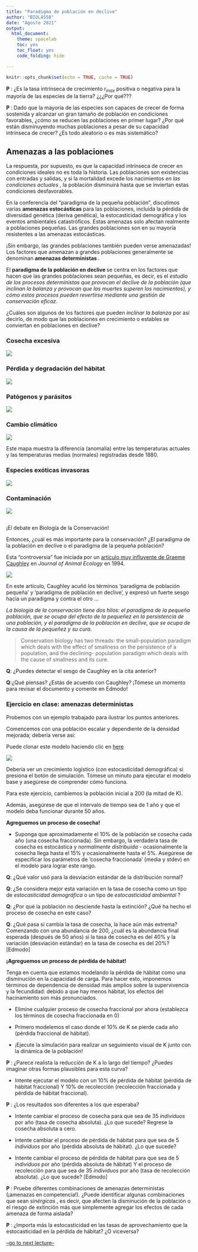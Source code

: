 ```yaml
---
title: "Paradigma de población en declive"
author: "BIOL4558"
date: "Agosto 2021"
output:
  html_document: 
    theme: spacelab
    toc: yes
    toc_float: yes
    code_folding: hide

---
```


```r
knitr::opts_chunk$set(echo = TRUE, cache = TRUE)
```


**P **: ¿Es la tasa intrínseca de crecimiento $r_{max}$ positiva o negativa para la mayoría de las especies de la tierra? ¿¿¿Por qué???

**P **: Dado que la mayoría de las especies son capaces de crecer de forma sostenida y alcanzar un gran tamaño de población en condiciones favorables, ¿cómo se reducen las poblaciones en primer lugar? ¿Por qué están disminuyendo muchas poblaciones a pesar de su capacidad intrínseca de crecer? ¿Es todo aleatorio o es más sistemático?

## Amenazas a las poblaciones

La respuesta, por supuesto, es que la capacidad intrínseca de crecer en condiciones ideales no es toda la historia. Las poblaciones son existencias con entradas y salidas, y si la mortalidad excede los nacimientos *en las condiciones actuales *, la población disminuirá hasta que se inviertan estas condiciones desfavorables.

En la conferencia del "paradigma de la pequeña población", discutimos varias **amenazas estocásticas ** para las poblaciones, incluida la pérdida de diversidad genética (deriva genética), la estocasticidad demográfica y los eventos ambientales catastróficos. Estas amenazas solo afectan realmente a poblaciones pequeñas. Las grandes poblaciones son en su mayoría resistentes a las amenazas estocásticas.

¡Sin embargo, las grandes poblaciones también pueden verse amenazadas! Los factores que amenazan a grandes poblaciones generalmente se denominan **amenazas deterministas **.

El **paradigma de la población en declive ** se centra en los factores que hacen que las grandes poblaciones sean pequeñas, es decir, es el *estudio de los procesos deterministas que provocan el declive de la población (que inclinan la balanza y provocan que las muertes superen los nacimientos), y cómo estos procesos pueden revertirse mediante una gestión de conservación eficaz*. 


¿Cuáles son algunos de los factores que pueden *inclinar la balanza* por así decirlo, de modo que las poblaciones en crecimiento o estables se conviertan en poblaciones en declive?

### Cosecha excesiva

![](figures/overharvest1.jpg)

### Pérdida y degradación del hábitat

![](figures/habitatloss1.jpg)

### Patógenos y parásitos

![](figures/whitenose1.jpg)

### Cambio climático

![](figures/climatechange1.jpg)

Este mapa muestra la diferencia (anomalía) entre las temperaturas actuales y las temperaturas medias (normales) registradas desde 1880.

### Especies exóticas invasoras

![](figures/bullfrog1.jpg)


### Contaminación

![](figures/pollution1.png)


## 
¡El debate en Biología de la Conservación!

Entonces, ¿cuál es más importante para la conservación? ¿El paradigma de la población en declive o el paradigma de la pequeña población?


Esta "controversia" fue iniciada por un [artículo muy influyente de Graeme Caughley](caughley1.pdf) en *Journal of Animal Ecology * en 1994.

![](figures/caughley1.jpg)

En este artículo, Caughley acuñó los términos 'paradigma de población pequeña' y 'paradigma de población en declive', y expresó un fuerte sesgo hacia un paradigma y contra el otro ...

_La biología de la conservación tiene dos hilos: el paradigma de la pequeña población, que se ocupa del efecto de la pequeñez en la persistencia de una población, y el paradigma de la población en declive, que se ocupa de la causa de la pequeñez y su cura._

> Conservation biology has two threads: the small-population paradigm which deals with the effect of smallness on the persistence of a population, and the declining- population paradigm which deals with the cause of smallness and its cure.

**Q**: ¿Puedes detectar el sesgo de Caughley en la cita anterior?

**Q**:¿Qué piensas? ¿Estás de acuerdo con Caughley? ¡Tómese un momento para revisar el documento y comente en Edmodo!

### Ejercicio en clase: amenazas deterministas

Probemos con un ejemplo trabajado para ilustrar los puntos anteriores.

Comencemos con una población escalar y dependiente de la densidad mejorada; debería verse así:

Puede clonar este modelo haciendo clic en [here](https://insightmaker.com/insight/74417/declining-population-paradigm)


![](figures/IM5.PNG)


Debería ver un crecimiento logístico (con estocasticidad demográfica) si presiona el botón de simulación. Tómese un minuto para ejecutar el modelo base y asegúrese de comprender cómo funciona.

Para este ejercicio, cambiemos la población inicial a 200 (la mitad de K).

Además, asegúrese de que el intervalo de tiempo sea de 1 año y que el modelo deba funcionar durante 50 años.

**Agreguemos un proceso de cosecha!**

- Suponga que aproximadamente el 10% de la población se cosecha cada año (una cosecha fraccionada). Sin embargo, la verdadera tasa de cosecha es estocástica y *normalmente distribuida* - ocasionalmente la cosecha llega hasta el 15% y ocasionalmente hasta el 5%. Asegúrese de especificar los parámetros de 'cosecha fraccionada' (media y stdev) en el modelo para lograr este rango. 

**Q**: ¿Qué valor usó para la desviación estándar de la distribución normal?

**Q**: ¿Se considera mejor esta variación en la tasa de cosecha como un tipo de *estocasticidad demográfica * o un tipo de *estocasticidad ambiental *?   

**Q**: ¿Por qué la población no desciende hasta la extinción? ¿Qué ha hecho el proceso de cosecha en este caso?  

**Q**: ¿Qué pasa si cambia la tasa de cosecha, la hace aún más extrema? Comenzando con una abundancia de 200, ¿cuál es la abundancia final esperada (después de 50 años) si la tasa de cosecha es del 40% y la variación (desviación estándar) en la tasa de cosecha es del 20%?  [Edmodo]

**¡Agreguemos un proceso de pérdida de hábitat!**

Tenga en cuenta que estamos modelando la pérdida de hábitat como una disminución en la capacidad de carga. Para hacer esto, imponemos términos de dependencia de densidad más amplios sobre la supervivencia y la fecundidad: debido a que hay menos hábitat, los efectos del hacinamiento son más pronunciados.

- Elimine cualquier proceso de cosecha fraccional por ahora (establezca los términos de cosecha fraccionada en 0)

- Primero modelemos el caso donde el 10% de K se pierde cada año (pérdida fraccional de hábitat).

- ¡Ejecute la simulación para realizar un seguimiento visual de K junto con la dinámica de la población!

**P **: ¿Parece realista la reducción de K a lo largo del tiempo? ¿Puedes imaginar otras formas plausibles para esta curva?

- Intente ejecutar el modelo con un 10% de pérdida de hábitat (pérdida de hábitat fraccional) Y 10% de recolección (recolección fraccionada y pérdida de hábitat fraccional).

**P **: ¿Los resultados son diferentes a los que esperaba?  

- Intente cambiar el proceso de cosecha para que sea de 35 *individuos * por año (tasa de cosecha absoluta). ¿Lo que sucede? Regrese la cosecha absoluta a cero.

- Intente cambiar el proceso de pérdida de hábitat para que sea de 5 *individuos * por año (pérdida absoluta de hábitat). ¿Lo que sucede?

- Intente cambiar el proceso de pérdida de hábitat para que sea de 5 *individuos * por año (pérdida absoluta de hábitat) Y el proceso de recolección para que sea de 35 *individuos * por año (tasa de recolección absoluta). ¿Lo que sucede? [Edmodo]


**P **: Pruebe diferentes combinaciones de amenazas deterministas (¡amenazas en competencia!). ¿Puede identificar algunas combinaciones que sean *sinérgicas *, es decir, que afecten la disminución de la población o el riesgo de extinción más que simplemente agregar los efectos de cada amenaza de forma aislada?

**P **: ¿Importa más la estocasticidad en las tasas de aprovechamiento que la estocasticidad en la pérdida de hábitat? ¿O viceversa?

[--go to next lecture--](LECTURE12.html)
























